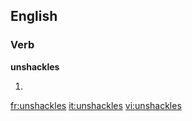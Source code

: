 ==English==

===Verb===
'''unshackles'''

# {{third-person singular of|unshackle}}

[[fr:unshackles]]
[[it:unshackles]]
[[vi:unshackles]]